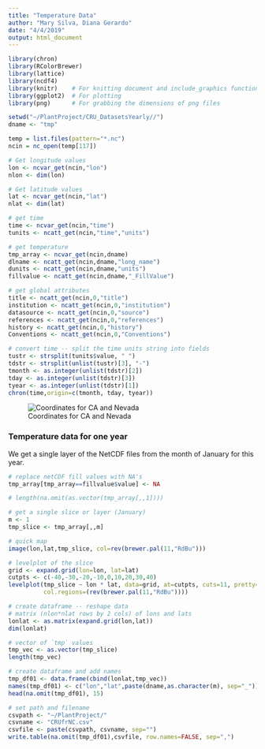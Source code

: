 ```yaml
---
title: "Temperature Data"
author: "Mary Silva, Diana Gerardo"
date: "4/4/2019"
output: html_document
---
```


```r
library(chron)
library(RColorBrewer)
library(lattice)
library(ncdf4)
library(knitr)    # For knitting document and include_graphics function
library(ggplot2)  # For plotting
library(png)      # For grabbing the dimensions of png files

setwd("~/PlantProject/CRU_DatasetsYearly//")
dname <- "tmp"

temp = list.files(pattern="*.nc")
ncin = nc_open(temp[117])

```

```r
# Get longitude values
lon <- ncvar_get(ncin,"lon")
nlon <- dim(lon)

# Get latitude values
lat <- ncvar_get(ncin,"lat")
nlat <- dim(lat)

# get time
time <- ncvar_get(ncin,"time")
tunits <- ncatt_get(ncin,"time","units")

# get temperature
tmp_array <- ncvar_get(ncin,dname)
dlname <- ncatt_get(ncin,dname,"long_name")
dunits <- ncatt_get(ncin,dname,"units")
fillvalue <- ncatt_get(ncin,dname,"_FillValue")

# get global attributes
title <- ncatt_get(ncin,0,"title")
institution <- ncatt_get(ncin,0,"institution")
datasource <- ncatt_get(ncin,0,"source")
references <- ncatt_get(ncin,0,"references")
history <- ncatt_get(ncin,0,"history")
Conventions <- ncatt_get(ncin,0,"Conventions")

# convert time -- split the time units string into fields
tustr <- strsplit(tunits$value, " ")
tdstr <- strsplit(unlist(tustr)[3], "-")
tmonth <- as.integer(unlist(tdstr)[2])
tday <- as.integer(unlist(tdstr)[3])
tyear <- as.integer(unlist(tdstr)[1])
chron(time,origin=c(tmonth, tday, tyear))

```

![Coordinates for CA and Nevada](/Users/marysilva/PlantProject/ca-nv.png)

### Temperature data for one year

We get a single layer of the NetCDF files from the month of January for this year.

```r
# replace netCDF fill values with NA's
tmp_array[tmp_array==fillvalue$value] <- NA

# length(na.omit(as.vector(tmp_array[,,1])))

# get a single slice or layer (January)
m <- 1
tmp_slice <- tmp_array[,,m]

# quick map
image(lon,lat,tmp_slice, col=rev(brewer.pal(11,"RdBu")))


```

```r
# levelplot of the slice
grid <- expand.grid(lon=lon, lat=lat)
cutpts <- c(-40,-30,-20,-10,0,10,20,30,40)
levelplot(tmp_slice ~ lon * lat, data=grid, at=cutpts, cuts=11, pretty=T, 
          col.regions=(rev(brewer.pal(11,"RdBu"))))

```


```r

# create dataframe -- reshape data
# matrix (nlon*nlat rows by 2 cols) of lons and lats
lonlat <- as.matrix(expand.grid(lon,lat))
dim(lonlat)

# vector of `tmp` values
tmp_vec <- as.vector(tmp_slice)
length(tmp_vec)

# create dataframe and add names
tmp_df01 <- data.frame(cbind(lonlat,tmp_vec))
names(tmp_df01) <- c("lon","lat",paste(dname,as.character(m), sep="_"))
head(na.omit(tmp_df01), 15)

# set path and filename
csvpath <- "~/PlantProject/"
csvname <- "CRUfrNC.csv"
csvfile <- paste(csvpath, csvname, sep="")
write.table(na.omit(tmp_df01),csvfile, row.names=FALSE, sep=",")

```